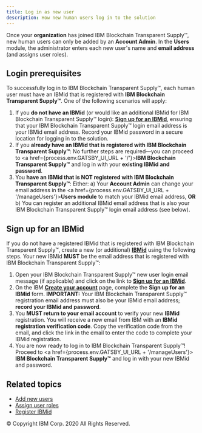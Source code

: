 ```yaml
---
title: Log in as new user
description: How new human users log in to the solution
---
```


<PageDescription>

Once your **organization** has joined IBM Blockchain Transparent Supply™, new human users can only be added
by an **Account Admin**. In the **Users** module, the administrator enters each
new user's name and **email address** (and assigns user roles).

</PageDescription>

## Login prerequisites

To successfully log in to IBM Blockchain Transparent Supply™, each human user must have an IBMid that is
registered with **IBM Blockchain Transparent Supply™**. One of the following scenarios will apply:

1. If you **do not have an IBMid** (or would like an additional IBMid for IBM Blockchain Transparent Supply™
 login): [**Sign up for an IBMid**](#sign-up-for-an-ibmid), ensuring that your IBM Blockchain Transparent Supply™
 login email address is your IBMid email address. Record your IBMid password in a secure
 location for logging in  to the solution.
1. If you **already have an IBMid that is registered with IBM Blockchain Transparent Supply™**: No further
steps are required&mdash;you can proceed to <a href={process.env.GATSBY_UI_URL + '/'}>**IBM Blockchain Transparent Supply™**</a> and log in with
your **existing IBMid and password**.
1. You **have an IBMid that is NOT registered with IBM Blockchain Transparent Supply™**: Either: a) Your
**Account Admin** can change your email address in the <a href={process.env.GATSBY_UI_URL + '/manageUsers'}>**Users module**</a>
to match your IBMid email address, **OR** b) You can register an additional IBMid email
address that is also your IBM Blockchain Transparent Supply™ login email address (see below).

## Sign up for an IBMid

If you do not have a registered IBMid that is registered with IBM Blockchain Transparent Supply™, create a
new (or additional) [**IBMid**](https://www.ibm.com/account/us-en/signup/register.html) using the
following steps. Your new IBMid **MUST** be the email address that is registered with IBM Blockchain Transparent Supply™:

1. Open your IBM Blockchain Transparent Supply™ new user login email message (if applicable) and click on the link
to [**Sign up for an IBMid**](https://www.ibm.com/account/us-en/signup/register.html).
2. On the IBM [**Create your account**](https://www.ibm.com/account/us-en/signup/register.html)
page, complete the **Sign up for an IBMid** form. **IMPORTANT:** Your IBM Blockchain Transparent Supply™ registration
email address must also be your IBMid email address; **record your IBMid and password**.
3. You **MUST return to your email account** to verify your new **IBMid** registration. You will receive
a new email from IBM with an **IBMid registration verification code**. Copy the verification code from
the email, and click the link in the email to enter the code to complete your IBMid registration.
4. You are now ready to log in to IBM Blockchain Transparent Supply™! Proceed to <a href={process.env.GATSBY_UI_URL + '/manageUsers'}>
**IBM Blockchain Transparent Supply™**</a> and log in with your new IBMid and password.

## Related topics

- [Add new users](/managing-users/add-new-users)
- [Assign user roles](/managing-users/assign-user-roles)
- <a href="https://www.ibm.com/account/us-en/signup/register.html" target="_blank">Register IBMid</a>

<PageCopyright>© Copyright IBM Corp. 2020 All Rights Reserved.</PageCopyright>
